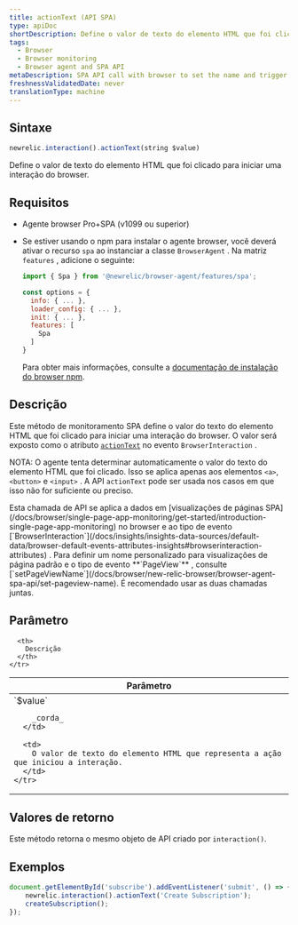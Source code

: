 ```yaml
---
title: actionText (API SPA)
type: apiDoc
shortDescription: Define o valor de texto do elemento HTML que foi clicado para iniciar uma interação do browser.
tags:
  - Browser
  - Browser monitoring
  - Browser agent and SPA API
metaDescription: SPA API call with browser to set the name and trigger of a browser interaction that is not a route change or URL change.
freshnessValidatedDate: never
translationType: machine
---
```


## Sintaxe

```js
newrelic.interaction().actionText(string $value)
```

Define o valor de texto do elemento HTML que foi clicado para iniciar uma interação do browser.

## Requisitos

* Agente browser Pro+SPA (v1099 ou superior)

* Se estiver usando o npm para instalar o agente browser, você deverá ativar o recurso `spa` ao instanciar a classe `BrowserAgent` . Na matriz `features` , adicione o seguinte:

  ```js
  import { Spa } from '@newrelic/browser-agent/features/spa';

  const options = {
    info: { ... },
    loader_config: { ... },
    init: { ... },
    features: [
      Spa
    ]
  }
  ```

  Para obter mais informações, consulte a [documentação de instalação do browser npm](https://www.npmjs.com/package/@newrelic/browser-agent#new-relic-browser-agent).

## Descrição

Este método de monitoramento SPA define o valor do texto do elemento HTML que foi clicado para iniciar uma interação do browser. O valor será exposto como o atributo [`actionText`](/docs/insights/explore-data/attributes/browser-default-attributes-insights#interaction-actionText) no evento `BrowserInteraction` .

NOTA: O agente tenta determinar automaticamente o valor do texto do elemento HTML que foi clicado. Isso se aplica apenas aos elementos `<a>`, `<button>` e `<input>` . A API `actionText` pode ser usada nos casos em que isso não for suficiente ou preciso.

<Callout variant="tip">
  Esta chamada de API se aplica a dados em [visualizações de páginas SPA](/docs/browser/single-page-app-monitoring/get-started/introduction-single-page-app-monitoring) no browser e ao tipo de evento [`BrowserInteraction`](/docs/insights/insights-data-sources/default-data/browser-default-events-attributes-insights#browserinteraction-attributes) . Para definir um nome personalizado para visualizações de página padrão e o tipo de evento <DNT>**`PageView`**</DNT> , consulte [`setPageViewName`](/docs/browser/new-relic-browser/browser-agent-spa-api/set-pageview-name). É recomendado usar as duas chamadas juntas.
</Callout>

## Parâmetro

<table>
  <thead>
    <tr>
      <th width="25%">
        Parâmetro
      </th>

      <th>
        Descrição
      </th>
    </tr>
  </thead>

  <tbody>
    <tr>
      <td>
        `$value`

        _corda_
      </td>

      <td>
        O valor de texto do elemento HTML que representa a ação que iniciou a interação.
      </td>
    </tr>
  </tbody>
</table>

## Valores de retorno

Este método retorna o mesmo objeto de API criado por `interaction()`.

## Exemplos

```js
document.getElementById('subscribe').addEventListener('submit', () => {
    newrelic.interaction().actionText('Create Subscription');
    createSubscription();
});
```